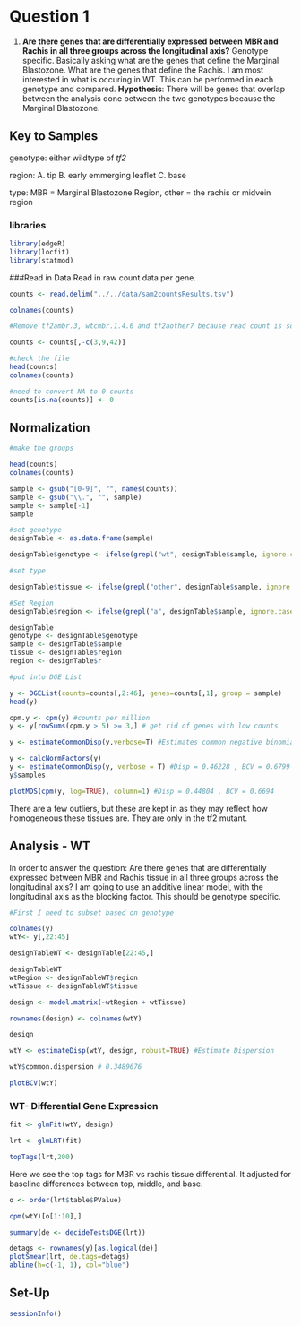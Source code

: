 # Question 1

1. **Are there genes that are differentially expressed between MBR and Rachis in all three groups across the longitudinal axis?** Genotype specific. Basically asking what are the genes that define the Marginal Blastozone. What are the genes that define the Rachis. I am most interested in what is occuring in WT. This can be performed in each genotype and compared. **Hypothesis**: There will be genes that overlap between the analysis done between the two genotypes because the Marginal Blastozone.  

## Key to Samples

genotype: either wildtype of *tf2*

region: A. tip B. early emmerging leaflet C. base

type: MBR = Marginal Blastozone Region, other = the rachis or midvein region

### libraries
```r
library(edgeR)
library(locfit)
library(statmod)
```

###Read in Data
Read in raw count data per gene.

```r
counts <- read.delim("../../data/sam2countsResults.tsv")

colnames(counts)

#Remove tf2ambr.3, wtcmbr.1.4.6 and tf2aother7 because read count is so low.  See readsReps.Rmd for full report.

counts <- counts[,-c(3,9,42)]

#check the file
head(counts)
colnames(counts)

#need to convert NA to 0 counts
counts[is.na(counts)] <- 0
```

## Normalization 

```r
#make the groups

head(counts)
colnames(counts)

sample <- gsub("[0-9]", "", names(counts))
sample <- gsub("\\.", "", sample)
sample <- sample[-1]
sample

#set genotype
designTable <- as.data.frame(sample)

designTable$genotype <- ifelse(grepl("wt", designTable$sample, ignore.case = T), "wt", ifelse(grepl("tf", designTable$sample, ignore.case = T), "tf2", "unknown"))

#set type

designTable$tissue <- ifelse(grepl("other", designTable$sample, ignore.case = T), "rachis", ifelse(grepl("mbr", designTable$sample, ignore.case = T), "mbr", "unknown"))

#Set Region
designTable$region <- ifelse(grepl("a", designTable$sample, ignore.case = T), "A", ifelse(grepl("c", designTable$sample, ignore.case = T), "C", "B"))

designTable
genotype <- designTable$genotype 
sample <- designTable$sample
tissue <- designTable$region
region <- designTable$r
```

```r
#put into DGE List

y <- DGEList(counts=counts[,2:46], genes=counts[,1], group = sample)
head(y)

cpm.y <- cpm(y) #counts per million
y <- y[rowSums(cpm.y > 5) >= 3,] # get rid of genes with low counts

y <- estimateCommonDisp(y,verbose=T) #Estimates common negative binomial dispersion by conditional maximum liklihood

y <- calcNormFactors(y)
y <- estimateCommonDisp(y, verbose = T) #Disp = 0.46228 , BCV = 0.6799 
y$samples

plotMDS(cpm(y, log=TRUE), column=1) #Disp = 0.44804 , BCV = 0.6694 
```

There are a few outliers, but these are kept in as they may reflect how homogeneous these tissues are. They are only in the 
tf2 mutant. 

## Analysis - WT

In order to answer the question: Are there genes that are differentially expressed between MBR and Rachis tissue in all three groups across the longitudinal axis? I am going to use an additive linear model, with the longitudinal axis as the blocking factor. This should be genotype specific.


```r
#First I need to subset based on genotype

colnames(y)
wtY<- y[,22:45]

designTableWT <- designTable[22:45,]

designTableWT
wtRegion <- designTableWT$region
wtTissue <- designTableWT$tissue

design <- model.matrix(~wtRegion + wtTissue)

rownames(design) <- colnames(wtY)

design

wtY <- estimateDisp(wtY, design, robust=TRUE) #Estimate Dispersion

wtY$common.dispersion # 0.3489676

plotBCV(wtY)
```

### WT- Differential Gene Expression

```r
fit <- glmFit(wtY, design)

lrt <- glmLRT(fit)

topTags(lrt,200)
```

Here we see the top tags for MBR vs rachis tissue differential. It adjusted for baseline differences between top, middle, and base. 

```r
o <- order(lrt$table$PValue)

cpm(wtY)[o[1:10],]

summary(de <- decideTestsDGE(lrt))
```

```r
detags <- rownames(y)[as.logical(de)]
plotSmear(lrt, de.tags=detags)
abline(h=c(-1, 1), col="blue")
```



## Set-Up
```r
sessionInfo()
```
